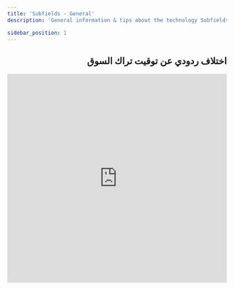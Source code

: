 ```yaml
---
title: 'Subfields - General'
description: 'General information & tips about the technology Subfields'

sidebar_position: 1
---
```


<div dir="rtl">

## اختلاف ردودي عن توقيت تراك السوق

<iframe
    width="100%"
    height="480"
    src="https://www.youtube.com/embed/5eLuxg4ares?si=xnajQdMDN8a3NB3d"
    title="YouTube video player"
    frameborder="0"
    allow="accelerometer; autoplay; clipboard-write; encrypted-media; gyroscope; picture-in-picture; web-share"
    allowfullscreen
></iframe>

</div>
